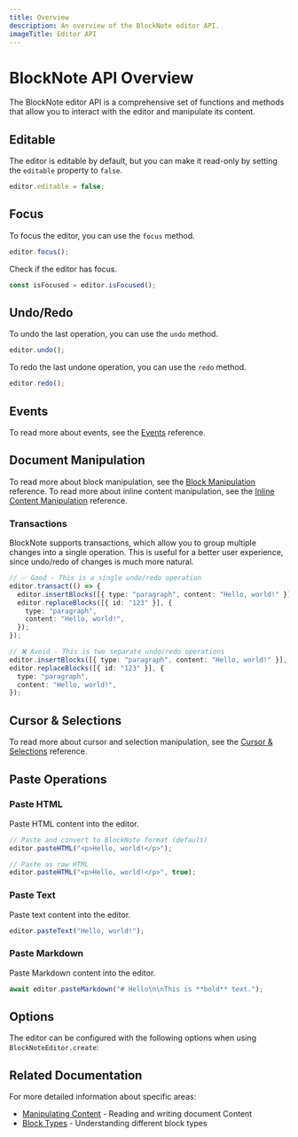 ```yaml
---
title: Overview
description: An overview of the BlockNote editor API.
imageTitle: Editor API
---
```


# BlockNote API Overview

The BlockNote editor API is a comprehensive set of functions and methods that allow you to interact with the editor and manipulate its content.

## Editable

The editor is editable by default, but you can make it read-only by setting the `editable` property to `false`.

```ts
editor.editable = false;
```

## Focus

To focus the editor, you can use the `focus` method.

```ts
editor.focus();
```

Check if the editor has focus.

```ts
const isFocused = editor.isFocused();
```

## Undo/Redo

To undo the last operation, you can use the `undo` method.

```ts
editor.undo();
```

To redo the last undone operation, you can use the `redo` method.

```ts
editor.redo();
```

## Events

To read more about events, see the [Events](/docs/reference/editor/events) reference.

## Document Manipulation

To read more about block manipulation, see the [Block Manipulation](/docs/reference/editor/manipulate-blocks) reference.
To read more about inline content manipulation, see the [Inline Content Manipulation](/docs/reference/editor/manipulating-inline-content) reference.

### Transactions

BlockNote supports transactions, which allow you to group multiple changes into a single operation. This is useful for a better user experience, since undo/redo of changes is much more natural.

```ts
// ✅ Good - This is a single undo/redo operation
editor.transact(() => {
  editor.insertBlocks([{ type: "paragraph", content: "Hello, world!" }], "abc");
  editor.replaceBlocks([{ id: "123" }], {
    type: "paragraph",
    content: "Hello, world!",
  });
});

// ❌ Avoid - This is two separate undo/redo operations
editor.insertBlocks([{ type: "paragraph", content: "Hello, world!" }], "abc");
editor.replaceBlocks([{ id: "123" }], {
  type: "paragraph",
  content: "Hello, world!",
});
```

## Cursor & Selections

To read more about cursor and selection manipulation, see the [Cursor & Selections](/docs/reference/editor/cursor-selections) reference.

## Paste Operations

### Paste HTML

Paste HTML content into the editor.

```ts
// Paste and convert to BlockNote format (default)
editor.pasteHTML("<p>Hello, world!</p>");

// Paste as raw HTML
editor.pasteHTML("<p>Hello, world!</p>", true);
```

### Paste Text

Paste text content into the editor.

```ts
editor.pasteText("Hello, world!");
```

### Paste Markdown

Paste Markdown content into the editor.

```ts
await editor.pasteMarkdown("# Hello\n\nThis is **bold** text.");
```

## Options

The editor can be configured with the following options when using `BlockNoteEditor.create`:

<auto-type-table
  path="../../../../../packages/core/src/editor/BlockNoteEditor.ts"
  name="BlockNoteEditorOptions"
/>

## Related Documentation

For more detailed information about specific areas:

- [Manipulating Content](/docs/foundations/manipulating-content) - Reading and writing document Content
- [Block Types](/docs/features/blocks) - Understanding different block types
